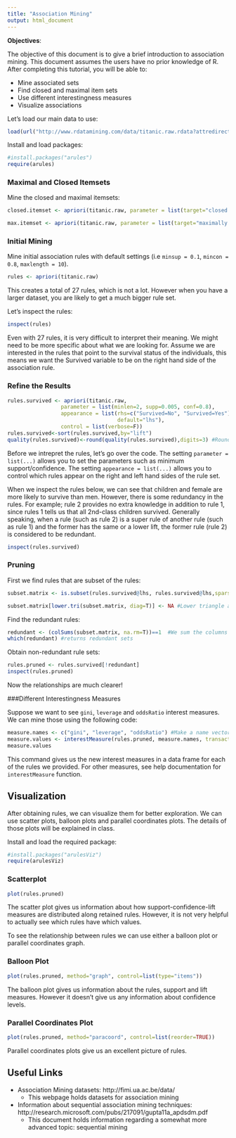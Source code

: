 ```yaml
---
title: "Association Mining"
output: html_document
---
```



**Objectives**:

The objective of this document is to give a brief introduction to association mining. This document assumes the users have no prior knowledge of R. After completing this tutorial, you will be able to:

* Mine associated sets
* Find closed and maximal item sets
* Use different interestingness measures
* Visualize associations

Let's load our main data to use:

```r
load(url("http://www.rdatamining.com/data/titanic.raw.rdata?attredirects=0&d=1"))
```

Install and load packages:

```r
#install.packages("arules")
require(arules)

```

### Maximal and Closed Itemsets

Mine the closed and maximal itemsets:

```r
closed.itemset <- apriori(titanic.raw, parameter = list(target="closed frequent itemsets"))

```

```r
max.itemset <- apriori(titanic.raw, parameter = list(target="maximally frequent itemsets"))

```

### Initial Mining

Mine initial association rules with default settings (i.e `minsup = 0.1`, `mincon = 0.8`, `maxlength = 10`).

```r
rules <- apriori(titanic.raw)
```

This creates a total of 27 rules, which is not a lot. However when you have a larger dataset, you are likely to get a much bigger rule set.

Let's inspect the rules:

```r
inspect(rules)
```

Even with 27 rules, it is very difficult to interpret their meaning. We might need to be more specific about what we are looking for. Assume we are interested in the rules that point to the survival status of the individuals, this means we want the Survived variable to be on the right hand side of the association rule.

### Refine the Results


```r
rules.survived <- apriori(titanic.raw,
                 parameter = list(minlen=2, supp=0.005, conf=0.8),
                 appearance = list(rhs=c("Survived=No", "Survived=Yes"),
                                   default="lhs"),
                 control = list(verbose=F))
rules.survived<-sort(rules.survived,by="lift")
quality(rules.survived)<-round(quality(rules.survived),digits=3) #Round the values of interest measure to three digits after decimal point
```

Before we intrepret the rules, let's go over the code. The setting `parameter = list(...)` allows you to set the parameters such as minimum support/confidence. The setting `appearance = list(...)` allows you to control which rules appear on the right and left hand sides of the rule set.

When we inspect the rules below, we can see that children and female are more likely to survive than men. However, there is some redundancy in the rules. For example; rule 2 provides no extra knowledge in addition to rule 1, since rules 1 tells us that all 2nd-class children survived. Generally speaking, when a rule (such as rule 2) is a super rule of another rule (such as rule 1) and the former has the same or a lower lift, the former rule (rule 2) is considered to be redundant. 

```r
inspect(rules.survived)
```

### Pruning

First we find rules that are subset of the rules:


```r
subset.matrix <- is.subset(rules.survived@lhs, rules.survived@lhs,sparse=FALSE)

subset.matrix[lower.tri(subset.matrix, diag=T)] <- NA #Lower triangle and upper triangle are the same so in order to use only one of those, we make lower triangle NA
```

Find the redundant rules:

```r
redundant <- (colSums(subset.matrix, na.rm=T))==1  #We sum the columns of subset.matrix (matrix of 1s and 0s) to see how many supersets a column has. na.rm=T ignores the NA values
which(redundant) #returns redundant sets

```

Obtain non-redundant rule sets:

```r
rules.pruned <- rules.survived[!redundant]
inspect(rules.pruned)
```

Now the relationships are much clearer!

###Different Interestingness Measures

Suppose we want to see `gini`, `leverage` and `oddsRatio` interest measures. We can mine those using the following code:

```r
measure.names <- c("gini", "leverage", "oddsRatio") #Make a name vector of in terestingness measures that we want
measure.values <- interestMeasure(rules.pruned, measure.names, transactions = titanic.raw)
measure.values

```

This command gives us the new interest measures in a data frame for each of the rules we provided. For other measures, see help documentation for `interestMeasure` function.

## Visualization

After obtaining rules, we can visualize them for better exploration. We can use scatter plots, balloon plots and parallel coordinates plots. The details of those plots will be explained in class.

Install and load the required package:


```r
#install.packages("arulesViz")
require(arulesViz)
```

### Scatterplot

```r
plot(rules.pruned)
```

The scatter plot gives us information about how support-confidence-lift measures are distributed along retained rules. However, it is not very helpful to actually see which rules have which values.

To see the relationship between rules we can use either a balloon plot or parallel coordinates graph.

### Balloon Plot

```r
plot(rules.pruned, method="graph", control=list(type="items"))
```

The balloon plot gives us information about the rules, support and lift measures. However it doesn't give us any information about confidence levels.

### Parallel Coordinates Plot

```r
plot(rules.pruned, method="paracoord", control=list(reorder=TRUE))
```

Parallel coordinates plots give us an excellent picture of rules.



## Useful Links

* Association Mining datasets: http://fimi.ua.ac.be/data/ 
    + This webpage holds datasets for association mining

* Information about sequential association mining techniques: http://research.microsoft.com/pubs/217091/gupta11a_apdsdm.pdf  
    + This document holds information regarding a somewhat more advanced topic: sequential mining